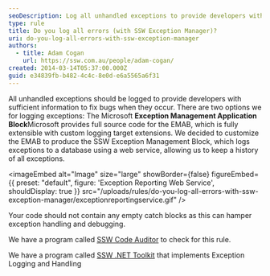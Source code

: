 ```yaml
---
seoDescription: Log all unhandled exceptions to provide developers with sufficient information to fix bugs when they occur, using a customized exception management block that logs to a database via a web service.
type: rule
title: Do you log all errors (with SSW Exception Manager)?
uri: do-you-log-all-errors-with-ssw-exception-manager
authors:
  - title: Adam Cogan
    url: https://ssw.com.au/people/adam-cogan/
created: 2014-03-14T05:37:00.000Z
guid: e34839fb-b482-4c4c-8e0d-e6a5565a6f31
---
```


All unhandled exceptions should be logged to provide developers with sufficient information to fix bugs when they occur. There are two options we for logging exceptions:
The Microsoft **Exception Management Application Block**Microsoft provides full source code for the EMAB, which is fully extensible with custom logging target extensions. We decided to customize the EMAB to produce the SSW Exception Management Block, which logs exceptions to a database using a web service, allowing us to keep a history of all exceptions.


<imageEmbed
  alt="Image"
  size="large"
  showBorder={false}
  figureEmbed={{
    preset: "default",
    figure: 'Exception Reporting Web Service',
    shouldDisplay: true
  }}
  src="/uploads/rules/do-you-log-all-errors-with-ssw-exception-manager/exceptionreportingservice.gif"
/>

Your code should not contain any empty catch blocks as this can hamper exception handling and debugging.

We have a program called [SSW Code Auditor](https://ssw.com.au/ssw/CodeAuditor/) to check for this rule.

We have a program called [SSW .NET Toolkit](https://ssw.com.au/ssw/NETToolkit/) that implements Exception Logging and Handling
